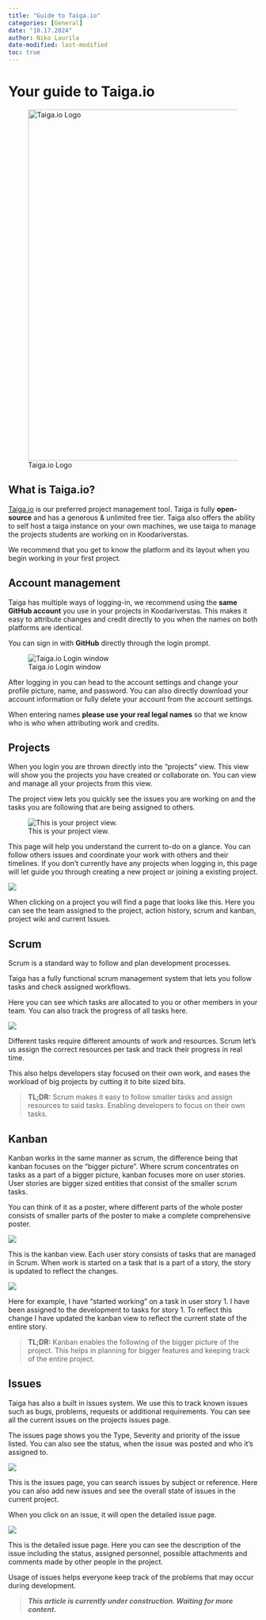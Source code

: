 ```yaml
---
title: "Guide to Taiga.io"
categories: [General]
date: "10.17.2024"
author: Niko Laurila
date-modified: last-modified
toc: true
---
```


# Your guide to Taiga.io

![Taiga.io Logo](images/taigaLogo.png){fig-alt="Taiga.io Logo" fig-align="center" width="708"}

## What is Taiga.io?

[Taiga.io](https://taiga.io/) is our preferred project management tool. Taiga is fully **open-source** and has a generous & unlimited free tier. Taiga also offers the ability to self host a taiga instance on your own machines, we use taiga to manage the projects students are working on in Koodariverstas.

We recommend that you get to know the platform and its layout when you begin working in your first project.

## Account management

Taiga has multiple ways of logging-in, we recommend using the **same GitHub account** you use in your projects in Koodariverstas. This makes it easy to attribute changes and credit directly to you when the names on both platforms are identical.

You can sign in with **GitHub** directly through the login prompt.

![Taiga.io Login window](images/TaigaLogin.png){fig-align="center"}

After logging in you can head to the account settings and change your profile picture, name, and password. You can also directly download your account information or fully delete your account from the account settings.

When entering names **please use your real legal names** so that we know who is who when attributing work and credits.

## Projects

When you login you are thrown directly into the "projects" view. This view will show you the projects you have created or collaborate on. You can view and manage all your projects from this view.

The project view lets you quickly see the issues you are working on and the tasks you are following that are being assigned to others.

![This is your project view.](images/TaigaProjectsview.png){fig-align="center"}

This page will help you understand the current to-do on a glance. You can follow others issues and coordinate your work with others and their timelines. If you don't currently have any projects when logging in, this page will let guide you through creating a new project or joining a existing project.

![](images/Taiga%20img%201.png){fig-align="center"}

When clicking on a project you will find a page that looks like this. Here you can see the team assigned to the project, action history, scrum and kanban, project wiki and current Issues.

## Scrum

Scrum is a standard way to follow and plan development processes.

Taiga has a fully functional scrum management system that lets you follow tasks and check assigned workflows.

Here you can see which tasks are allocated to you or other members in your team. You can also track the progress of all tasks here.

![](images/Taiga%20scrum.png){fig-align="center"}

Different tasks require different amounts of work and resources. Scrum let's us assign the correct resources per task and track their progress in real time.

This also helps developers stay focused on their own work, and eases the workload of big projects by cutting it to bite sized bits.

> **TL;DR:** Scrum makes it easy to follow smaller tasks and assign resources to said tasks. Enabling developers to focus on their own tasks.

## Kanban

Kanban works in the same manner as scrum, the difference being that kanban focuses on the "bigger picture". Where scrum concentrates on tasks as a part of a bigger picture, kanban focuses more on user stories. User stories are bigger sized entities that consist of the smaller scrum tasks.

You can think of it as a poster, where different parts of the whole poster consists of smaller parts of the poster to make a complete comprehensive poster.

![](images/Taiga%20kanban.png){fig-align="center"}

This is the kanban view. Each user story consists of tasks that are managed in Scrum. When work is started on a task that is a part of a story, the story is updated to reflect the changes.

![](images/Taiga%20kanban2.png){fig-align="center"}

Here for example, I have "started working" on a task in user story 1. I have been assigned to the development to tasks for story 1. To reflect this change I have updated the kanban view to reflect the current state of the entire story.

> **TL;DR:** Kanban enables the following of the bigger picture of the project. This helps in planning for bigger features and keeping track of the entire project.

## Issues

Taiga has also a built in issues system. We use this to track known issues such as bugs, problems, requests or additional requirements. You can see all the current issues on the projects issues page.

The issues page shows you the Type, Severity and priority of the issue listed. You can also see the status, when the issue was posted and who it's assigned to.

![](images/Taiga%20issues.png){fig-align="center"}

This is the issues page, you can search issues by subject or reference. Here you can also add new issues and see the overall state of issues in the current project.

When you click on an issue, it will open the detailed issue page.

![](images/Taiga%20issue2.png){fig-align="center"}

This is the detailed issue page. Here you can see the description of the issue including the status, assigned personnel, possible attachments and comments made by other people in the project.

Usage of issues helps everyone keep track of the problems that may occur during development.

> ***This article is currently under construction. Waiting for more content.***